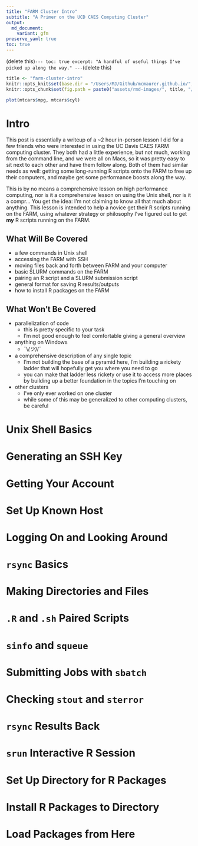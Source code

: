 ```yaml
---
title: "FARM Cluster Intro"
subtitle: "A Primer on the UCD CAES Computing Cluster"
output:
  md_document:
    variant: gfm
preserve_yaml: true
toc: true
---
```


(delete this)`---
toc: true
excerpt: "A handful of useful things I've picked up along the way."
---`(delete this)

```r
title <- "farm-cluster-intro"
knitr::opts_knit$set(base.dir = "/Users/MJ/Github/mcmaurer.github.io/", base.url = "/")
knitr::opts_chunk$set(fig.path = paste0("assets/rmd-images/", title, "/"))
```

```r
plot(mtcars$mpg, mtcars$cyl)
```


# Intro

This post is essentially a writeup of a ~2 hour in-person lesson I did for a few friends who were interested in using the UC Davis CAES FARM computing cluster. They both had a little experience, but not much, working from the command line, and we were all on Macs, so it was pretty easy to sit next to each other and have them follow along. Both of them had similar needs as well: getting some long-running R scripts onto the FARM to free up their computers, and maybe get some performance boosts along the way.

This is by no means a comprehensive lesson on high performance computing, nor is it a comprehensive lesson on using the Unix shell, nor is it a compr... You get the idea: I'm not claiming to know all that much about anything. This lesson is intended to help a novice get their R scripts running on the FARM, using whatever strategy or philosophy I've figured out to get **my** R scripts running on the FARM.

## What Will Be Covered
- a few commands in Unix shell
- accessing the FARM with SSH
- moving files back and forth between FARM and your computer
- basic SLURM commands on the FARM
- pairing an R script and a SLURM submission script
- general format for saving R results/outputs
- how to install R packages on the FARM

## What Won't Be Covered
- parallelization of code
    - this is pretty specific to your task
    - I'm not good enough to feel comfortable giving a general overview
- anything on Windows
    - ¯\\_(ツ)_/¯
- a comprehensive description of any single topic
    - I'm not building the base of a pyramid here, I'm building a rickety ladder that will hopefully get you where you need to go
    - you can make that ladder less rickety or use it to access more places by building up a better foundation in the topics I'm touching on
- other clusters
    - I've only ever worked on one cluster
    - while some of this may be generalized to other computing clusters, be careful

# Unix Shell Basics

# Generating an SSH Key

# Getting Your Account

# Set Up Known Host

# Logging On and Looking Around

# `rsync` Basics

# Making Directories and Files

# `.R` and `.sh` Paired Scripts

# `sinfo` and `squeue`

# Submitting Jobs with `sbatch`

# Checking `stout` and `sterror`

# `rsync` Results Back

# `srun` Interactive R Session

# Set Up Directory for R Packages

# Install R Packages to Directory

# Load Packages from Here
